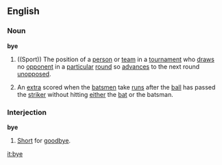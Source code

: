 ==English==
===Noun===
'''bye'''
#((Sport)) The position of a [[person]] or [[team]] in a [[tournament]] who [[draw]]s no [[opponent]] in a [[particular]] [[round]] so [[advance]]s to the next round [[unopposed]].
#{{Cricket}} An [[extra]] scored when the [[batsman|batsmen]] take [[run]]s after the [[ball]] has passed the [[striker]] without hitting [[either]] the [[bat]] or the batsman.
===Interjection===
'''bye'''
# [[Short]] for [[goodbye]].

[[it:bye]]